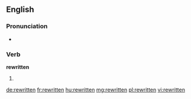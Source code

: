 ==English==

===Pronunciation===
* {{IPA|/ɻiˈwrɪtən/}}
*: {{rhymes|ɪtən}}

===Verb===
'''rewritten'''

# {{past participle of|rewrite|lang=en}}

[[de:rewritten]]
[[fr:rewritten]]
[[hu:rewritten]]
[[mg:rewritten]]
[[pl:rewritten]]
[[vi:rewritten]]
